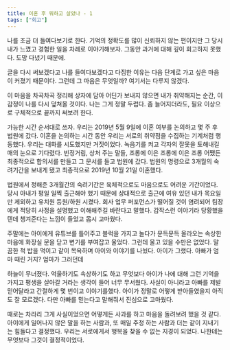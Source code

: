 ```yaml
---
title: 이혼 후 뭐하고 살았나 - 1
tags: ["회고"]
---
```


나를 조금 더 들여다보기로 한다.
기억의 정확도를 많이 신뢰하지 않는 편이지만 그 당시 내가
느꼈고 경험한 일을 차례로 이야기해보자.
그동안 과거에 대해 깊이 회고하지 못했다. 도망 다녔기 때문에.

글을 다시 써보겠다고 나를 들여다보겠다고 다짐한 이유는 다음 단계로 가고 싶은
마음이 커졌기 때문이다.
그런데 그 마음은 무엇일까? 여기서는 다루지 않겠다.

이 마음을 차곡차곡 정리해 상자에 담아 어딘가 보내지 않으면
내가 취약해지는 순간, 이 감정이 나를 다시 덮쳐올 것이다.
나는 그게 정말 두렵다.
좀 늘어지더라도, 필요 이상으로 구체적으로 끝까지 써보려 한다.

가능한 시간 순서대로 쓰자.
우리는 2019년 5월 9일에 이혼 여부를 논의하고 몇 주 후 법원에 갔다.
이혼을 논의하는 시간 동안 우리는 서로의 취약점을 수집하는 기계처럼 행동했다.
우리는 대화를 시도했지만 거짓이었다. 녹음기를 켜고 각자의 잘못을 토해내길 매의 눈으로 기다렸다.
빈정거림, 상처 주는 말들, 조롱에 이은 조롱에 이은 조롱
어쨌든 최종적으로 합의서를 만들고 그 문서를 들고 법원에 갔다.
법원의 명령으로 3개월의 숙려기간을 보내게 됐고 최종적으로 2019년 10월 21일 이혼했다.

법원에서 정해준 3개월간의 숙려기간은 육체적으로도 마음으로도 어려운 기간이었다.
당시 아내가 평일 일찍 출근해야 했기 때문에 상대적으로 출근에 여유 있던 내가 목요일만
제외하고 유치원 등원/하원 시켰다.
회사 업무 퍼포먼스가 떨어질 것이 염려되어 팀장에게 적당히 사정을 설명했고
이해해주길 바란다고 말했다.
갑작스런 이야기라 당황했을 텐데 챙겨준다는 느낌이 들었고 몹시 고마웠다.

주말에는 아이에게 유튜브를 틀어주고 블럭을 가지고 놀다가 문득문득 올라오는 속상한 마음에 화장실 문을 닫고 변기를 부여잡고 울었다. 그런데 울고 있을 수만은 없었다.
말끔한 척 밥을 먹이고 같이 목욕하며 아이와 이야기를 나눴다.
아이가 그랬다. 아빠가 엄마 때린 거지? 엄마가 그러던데

하늘이 무너졌다. 억울하기도 속상하기도 하고 무엇보다 아이가 나에 대해 그런 기억을 가지고 평생을 살아갈 거라는 생각이 들어 너무 무서웠다.
사실이 아니라고 아빠를 제발 믿어달라고 간절하게 몇 번이고 이야기를했다. 아이가 정말로 어떻게 받아들였을지 아직도 잘 모르겠다. 다만 아빠를 믿는다고 말해줘서 진심으로 고마웠다.

때로는 차라리 그게 사실이었으면 어떻게든 사과를 하고 마음을 돌려보려 했을 것 같다.
아이에게 일어나지 않은 말을 하는 사람과, 또 매일 주정 하는 사람과 더는 같이 지내기는 힘들다고 결정했다.
우리는 서로에게서 행복을 찾을 수 없는 지경이 되었다.
나한테는 무엇보다 그것이 결정적이었다.

</p>

